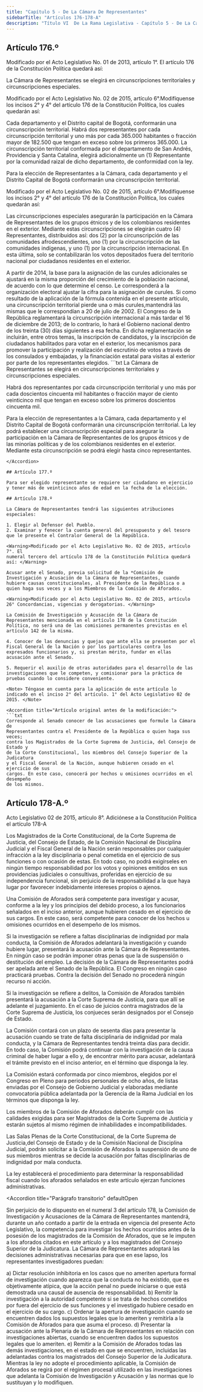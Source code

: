 ```yaml
---
title: "Capítulo 5 - De La Cámara De Representantes"
sidebarTitle: "Artículos 176-178-A"
description: "Título VI  De La Rama Legislativa - Capítulo 5 - De La Cámara De Representantes"
---
```


## Artículo 176.º

<Warning>Modificado por el Acto Legislativo No. 01 de 2013, artículo 1°. El artículo 176 de la Constitución Política quedará así: </Warning>

La Cámara de Representantes se elegirá en circunscripciones territoriales y circunscripciones especiales.

<Warning>Modificado por el Acto Legislativo No. 02 de 2015, artículo 6°.Modifíquense los incisos 2° y 4° del artículo 176 de la Constitución Política, los cuales quedarán así: </Warning>

Cada departamento y el Distrito capital de Bogotá, conformarán una circunscripción territorial. Habrá dos representantes por cada circunscripción territorial y uno más por cada 365.000 habitantes o fracción mayor de 182.500 que tengan en exceso sobre los primeros 365.000. La circunscripción territorial conformada por el departamento de San Andrés, Providencia y Santa Catalina, elegirá adicionalmente un (1) Representante por la comunidad raizal de dicho departamento, de conformidad con la ley. 

Para la elección de Representantes a la Cámara, cada departamento y el Distrito Capital de Bogotá conformarán una circunscripción territorial.

<Warning>Modificado por el Acto Legislativo No. 02 de 2015, artículo 6°.Modifíquense los incisos 2° y 4° del artículo 176 de la Constitución Política, los cuales quedarán así: </Warning>

Las circunscripciones especiales asegurarán la participación en la Cámara de Representantes de los grupos étnicos y de los colombianos residentes en el exterior. Mediante estas circunscripciones se elegirán cuatro (4) Representantes, distribuidos así: dos (2) por la circunscripción de las comunidades afrodescendientes, uno (1) por la circunscripción de las comunidades indígenas, y uno (1) por la circunscripción internacional. En esta última, solo se contabilizarán los votos depositados fuera del territorio nacional por ciudadanos residentes en el exterior.

<AccordionGroup>
    <Accordion
        title="Parágrafo 1°"
        defaultOpen
    >
        A partir de 2014, la base para la asignación de las curules adicionales se ajustará en la misma proporción del crecimiento de la población nacional, de acuerdo con lo que determine el censo. Le corresponderá a la organización electoral ajustar la cifra para la asignación de curules.
    </Accordion>
    <Accordion
        title="Parágrafo 2°"
        defaultOpen
    >
    Si como resultado de la aplicación de la fórmula contenida en el presente artículo, una circunscripción territorial pierde una o más curules,mantendrá las mismas que le correspondían a 20 de julio de 2002.
    </Accordion>
    <Accordion
        title="Parágrafo transitorio"
        defaultOpen
    >
     El Congreso de la República reglamentará la circunscripción internacional a más tardar el 16 de diciembre de 2013; de lo contrario, lo hará el Gobierno nacional dentro de los treinta (30) días siguientes a esa fecha. En dicha reglamentación se incluirán, entre otros temas, la inscripción de candidatos, y la inscripción de ciudadanos habilitados para votar en el exterior, los mecanismos para promover la participación y realización del escrutinio de votos a través de los consulados y embajadas, y la financiación estatal para visitas al exterior por parte de los representantes elegidos.
    </Accordion>
</AccordionGroup>

<Accordion title="Artículo original antes de la modificación:">
```txt
La Cámara de Representantes se elegirá en circunscripciones territoriales y 
circunscripciones especiales.

Habrá dos representantes por cada circunscripción territorial y uno más por
cada doscientos cincuenta mil habitantes o fracción mayor de ciento veinticinco
mil que tengan en exceso sobre los primeros doscientos cincuenta mil.

Para la elección de representantes a la Cámara, cada departamento y el Distrito
Capital de Bogotá conformarán una circunscripción territorial. La ley podrá
establecer una circunscripción especial para asegurar la participación en la
Cámara de Representantes de los grupos étnicos y de las minorías políticas y de
los colombianos residentes en el exterior. Mediante esta circunscripción se
podrá elegir hasta cinco representantes.
```
</Accordion>

## Artículo 177.º

Para ser elegido representante se requiere ser ciudadano en ejercicio y tener más de veinticinco años de edad en la fecha de la elección.

## Artículo 178.º

La Cámara de Representantes tendrá las siguientes atribuciones especiales:

1. Elegir al Defensor del Pueblo.
2. Examinar y fenecer la cuenta general del presupuesto y del tesoro que le presente el Contralor General de la República.

<Warning>Modificado por el Acto Legislativo No. 02 de 2015, artículo 7°. El
numeral tercero del artículo 178 de la Constitución Política quedará así: </Warning>

Acusar ante el Senado, previa solicitud de la *Comisión de Investigación y Acusación de la Cámara de Representantes, cuando hubiere causas constitucionales, al Presidente de la República o a quien haga sus veces y a los Miembros de la Comisión de Aforados.

<Warning>Modificado por el Acto Legislativo No. 02 de 2015, artículo 26° Concordancias, vigencias y derogatorias. </Warning>

La Comisión de Investigación y Acusación de la Cámara de Representantes mencionada en el artículo 178 de la Constitución Política, no será una de las comisiones permanentes previstas en el artículo 142 de la misma.

4. Conocer de las denuncias y quejas que ante ella se presenten por el Fiscal General de la Nación o por los particulares contra los expresados funcionarios y, si prestan mérito, fundar en ellas acusación ante el Senado.

5. Requerir el auxilio de otras autoridades para el desarrollo de las investigaciones que le competen, y comisionar para la práctica de pruebas cuando lo considere conveniente.

<Note> Téngase en cuenta para la aplicación de este artículo lo indicado en el inciso 2° del artículo. 1° del Acto Legislativo 02 de 2015. </Note>

<Accordion title="Artículo original antes de la modificación:">
```txt
Corresponde al Senado conocer de las acusaciones que formule la Cámara de 
Representantes contra el Presidente de la República o quien haga sus veces; 
contra los Magistrados de la Corte Suprema de Justicia, del Consejo de Estado y 
de la Corte Constitucional, los miembros del Consejo Superior de la Judicatura 
y el Fiscal General de la Nación, aunque hubieren cesado en el ejercicio de sus 
cargos. En este caso, conocerá por hechos u omisiones ocurridos en el desempeño 
de los mismos.
```
</Accordion>

## Artículo 178-A.º

<Warning>Acto Legislativo 02 de 2015, artículo 8°. Adiciónese a la Constitución Política el artículo 178-A </Warning>

Los Magistrados de la Corte Constitucional, de la Corte Suprema de Justicia, del Consejo de Estado, de la Comisión Nacional de Disciplina Judicial y el Fiscal General de la Nación serán responsables por cualquier infracción a la ley disciplinaria o penal cometida en el ejercicio de sus funciones o con ocasión de estas. En todo caso, no podrá exigírseles en ningún tiempo responsabilidad por los votos y opiniones emitidos en sus providencias judiciales o consultivas, proferidas en ejercicio de su independencia funcional, sin perjuicio de la responsabilidad a la que haya lugar por favorecer indebidamente intereses propios o ajenos.

Una Comisión de Aforados será competente para investigar y acusar, conforme a la ley y los principios del debido proceso, a los funcionarios señalados en el inciso anterior, aunque hubieren cesado en el ejercicio de sus cargos. En este caso, será competente para conocer de los hechos u omisiones ocurridos en el desempeño de los mismos.

Si la investigación se refiere a faltas disciplinarias de indignidad por mala conducta, la Comisión de Aforados adelantará la investigación y cuando hubiere lugar, presentará la acusación ante la Cámara de Representantes. En ningún caso se podrán imponer otras penas que la de suspensión o destitución del empleo. La decisión de la Cámara de Representantes podrá ser apelada ante el Senado de la República. El Congreso en ningún caso practicará pruebas. Contra la decisión del Senado no procederá ningún recurso ni acción.

Si la investigación se refiere a delitos, la Comisión de Aforados también presentará la acusación a la Corte Suprema de Justicia, para que allí se adelante el juzgamiento. En el caso de juicios contra magistrados de la Corte Suprema de Justicia, los conjueces serán designados por el Consejo de Estado.

La Comisión contará con un plazo de sesenta días para presentar la acusación cuando se trate de falta disciplinaria de indignidad por mala conducta, y la Cámara de Representantes tendrá treinta días para decidir. En todo caso, la Comisión podrá continuar con la investigación de la causa criminal de haber lugar a ello y, de encontrar mérito para acusar, adelantará el trámite previsto en el inciso anterior, en el término que disponga la ley.

La Comisión estará conformada por cinco miembros, elegidos por el Congreso en Pleno para periodos personales de ocho años, de listas enviadas por el Consejo de Gobierno Judicial y elaboradas mediante convocatoria pública adelantada por la Gerencia de la Rama Judicial en los términos que disponga la ley.

Los miembros de la Comisión de Aforados deberán cumplir con las calidades exigidas para ser Magistrados de la Corte Suprema de Justicia y estarán sujetos al mismo régimen de inhabilidades e incompatibilidades.

Las Salas Plenas de la Corte Constitucional, de la Corte Suprema de Justicia,del Consejo de Estado y de la Comisión Nacional de Disciplina Judicial, podrán solicitar a la Comisión de Aforados la suspensión de uno de sus miembros mientras se decide la acusación por faltas disciplinarias de indignidad por mala conducta.

La ley establecerá el procedimiento para determinar la responsabilidad fiscal cuando los aforados señalados en este artículo ejerzan funciones administrativas.

<Accordion
    title="Parágrafo transitorio"
    defaultOpen
>
Sin perjuicio de lo dispuesto en el numeral 3 del artículo 178, la Comisión de Investigación y Acusaciones de la Cámara de Representantes mantendrá, durante un año contado a partir de la entrada en vigencia del presente Acto Legislativo, la competencia para investigar los hechos ocurridos antes de la posesión de los magistrados de la Comisión de Aforados, que se le imputen a los aforados citados en este artículo y a los magistrados del Consejo Superior de la Judicatura. La Cámara de Representantes adoptará las decisiones administrativas necesarias para que en ese lapso, los representantes investigadores puedan:

a) Dictar resolución inhibitoria en los casos que no ameriten apertura formal de investigación cuando aparezca que la conducta no ha existido, que es objetivamente atípica, que la acción penal no puede iniciarse o que está demostrada una causal de ausencia de responsabilidad.
b) Remitir la investigación a la autoridad competente si se trata de hechos cometidos por fuera del ejercicio de sus funciones y el investigado hubiere cesado en el ejercicio de su cargo.
c) Ordenar la apertura de investigación cuando se encuentren dados los supuestos legales que lo ameriten y remitirla a la Comisión de Aforados para que asuma el proceso.
d) Presentar la acusación ante la Plenaria de la Cámara de Representantes en relación con investigaciones abiertas, cuando se encuentren dados los supuestos legales que lo ameriten.
e) Remitir a la Comisión de Aforados todas las demás investigaciones, en el estado en que se encuentren, incluidas las adelantadas contra los magistrados del Consejo Superior de la Judicatura. Mientras la ley no adopte el procedimiento aplicable, la Comisión de Aforados se regirá por el régimen procesal utilizado en las investigaciones que adelanta la Comisión de  Investigación y Acusación y las normas que lo sustituyan y lo modifiquen.
</Accordion>
